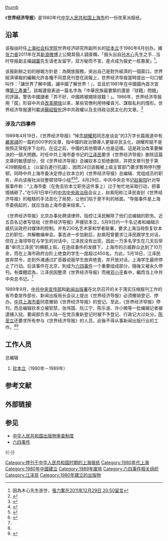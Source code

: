 [[FIle:Shijie_Jingji_Daobao.jpg|thumb]]

《'''世界经济导报'''》是1980年代[[中华人民共和国|中华人民共和国]][[上海市|上海市]]的一份改革派报纸。

== 沿革 ==
该报由时任[[上海社会科学院|上海社会科学院]]世界经济研究所副所长的[[钦本立|钦本立]]于1980年6月创办。據[[张力奋|张力奋]]2011年在其[[新浪微博|新浪微博]]上公開其個人調查稱，「报头出自[[孙木心|孙木心]]先生之手...当时导报副主编[[胡塞|胡塞]]先生请老友留字，双方秘而不宣，差点成为报史一桩悬案」<ref>因為木心先生逝世，[http://www.weibo.com/1749240373/xEiuMnnaO 張力奮在2011年12月29日 20:50留言]</ref>。

该报創辦之初的辦報方針是：為開放服務，突出自己是對外經濟的一個窗口。世界經濟導報的編輯允許各種不同意見刊登在該報上，世界经济导报當時提出一句口號叫作：「讓世界了解中國，讓中國了解世界！」，並且於1981年在中國國內首次宣傳[[第三產業|第三產業]]<ref>{{Cite |url = http://theory.people.com.cn/GB/68294/131889/134760/8089367.html |title = 我國第三產業的發展歷程與特徵 |publisher = [[中國共產黨新聞網|中國共產黨新聞網]] |date = 2008-09-23 |access-date = 2016-07-22 |archive-url = https://web.archive.org/web/20161130124916/http://theory.people.com.cn/GB/68294/131889/134760/8089367.html |archive-date = 2016-11-30 |dead-url = yes }}</ref>。該報還發表過一篇名字為「中華民族最要緊的還是『球籍』問題」的評論，警告中國讀者「弄不好，中國將被開除球籍！」。1986年，世界经济导报用「腐」形容中共自[[改革開放|改革開放]]以來，某些官僚利用特權貪污、謀取私利的情形。世界经济导报還刊載過[[蘇紹智|蘇紹智]]批評中共政權以及支持政治民主化的文章。<ref>{{cite news |title=打政治的擦邊球 |url=https://www.cw.com.tw/article/5038235 |publisher=天下雜誌}}</ref>

===涉及六四事件=== 
1989年4月19日，《世界经济导报》“悼念[[胡耀邦|胡耀邦]]同志座谈会”的3万字长篇报道中有[[嚴家祺|嚴家祺]]的一篇約500字的文章，指中國的政治領導人更替非民主化，胡耀邦就不是按照正常程序下台的。在這之前，中國的其他領導人也是這樣。這是政治改革要解決的一個大問題。时任中共上海市委书记的[[江泽民|江泽民]]要求《世界经济导报》删除這篇文章的敏感部分，但《世界经济导报》总编钦本立拒绝删除，并把文章刊登于第439期报纸上（以留白進行抗議），因而24日該報被上级主管部门要求暫時停刊整顿，同時中共上海市委决定停止钦本立的《世界经济导报》总编辑、党组成员的职务，并向该报社派驻整顿领导小组<ref>{{cite news |title=学潮・动乱・暴乱 |url=https://books.google.com.hk/books?id=1EqvAAAAIAAJ&q=%E9%89%B4%E4%BA%8E%E3%80%8A%E4%B8%96%E7%95%8C%E7%BB%8F%E6%B5%8E%E5%AF%BC%E6%8A%A5%E3%80%8B%E6%80%BB%E7%BC%96%E8%BE%91%E9%92%A6%E6%9C%AC%E7%AB%8B%E5%90%8C%E5%BF%97%E4%B8%A5%E9%87%8D%E8%BF%9D%E5%8F%8D%E7%BA%AA%E5%BE%8B%EF%BC%8C%E5%B8%82%E5%A7%94%E5%86%B3%E5%AE%9A%EF%BC%9A%E5%81%9C%E6%AD%A2%E9%92%A6%E6%9C%AC%E7%AB%8B%E5%90%8C%E5%BF%97%E7%9A%84%E3%80%8A%E4%B8%96%E7%95%8C%E7%BB%8F%E6%B5%8E%E5%AF%BC%E6%8A%A5%E3%80%8B%E6%80%BB%E7%BC%96%E8%BE%91%E3%80%81%E5%85%9A%E7%BB%84%E6%88%90%E5%91%98%E8%81%8C%E5%8A%A1%EF%BC%9B%E5%B9%B6%E5%90%91%E3%80%8A%E4%B8%96%E7%95%8C%E7%BB%8F%E6%B5%8E%E5%AF%BC%E6%8A%A5%E3%80%8B%E6%B4%BE%E9%A9%BB%E6%95%B4%E9%A1%BF%E9%A2%86%E5%AF%BC%E5%B0%8F%E7%BB%84%EF%BC%8C%E7%94%B1%E5%88%98%E5%90%89%E5%90%8C%E5%BF%97%E4%BB%BB%E7%BB%84%E9%95%BF%EF%BC%8C%E5%AD%99%E6%81%92%E5%BF%97%E3%80%81%E5%BC%A0%E5%AE%B6%E4%BF%8A%E5%90%8C%E5%BF%97%E4%B8%BA%E6%88%90%E5%91%98%EF%BC%8C%E9%A9%AC%E8%BE%BE%E5%90%8C%E5%BF%97%E4%BB%BB%E9%A1%BE%E9%97%AE%E3%80%82%E3%80%8A%E5%AF%BC%E6%8A%A5%E3%80%8B%E6%95%B4%E9%A1%BF%E6%9C%9F%E9%97%B4%EF%BC%8C%E7%94%B1%E6%95%B4%E9%A1%BF%E9%A2%86%E5%AF%BC%E5%B0%8F%E7%BB%84%E4%B8%BB%E6%8C%81%E3%80%8A%E5%AF%BC%E6%8A%A5%E3%80%8B%E5%B7%A5%E4%BD%9C%E3%80%82&dq=%E9%89%B4%E4%BA%8E%E3%80%8A%E4%B8%96%E7%95%8C%E7%BB%8F%E6%B5%8E%E5%AF%BC%E6%8A%A5%E3%80%8B%E6%80%BB%E7%BC%96%E8%BE%91%E9%92%A6%E6%9C%AC%E7%AB%8B%E5%90%8C%E5%BF%97%E4%B8%A5%E9%87%8D%E8%BF%9D%E5%8F%8D%E7%BA%AA%E5%BE%8B%EF%BC%8C%E5%B8%82%E5%A7%94%E5%86%B3%E5%AE%9A%EF%BC%9A%E5%81%9C%E6%AD%A2%E9%92%A6%E6%9C%AC%E7%AB%8B%E5%90%8C%E5%BF%97%E7%9A%84%E3%80%8A%E4%B8%96%E7%95%8C%E7%BB%8F%E6%B5%8E%E5%AF%BC%E6%8A%A5%E3%80%8B%E6%80%BB%E7%BC%96%E8%BE%91%E3%80%81%E5%85%9A%E7%BB%84%E6%88%90%E5%91%98%E8%81%8C%E5%8A%A1%EF%BC%9B%E5%B9%B6%E5%90%91%E3%80%8A%E4%B8%96%E7%95%8C%E7%BB%8F%E6%B5%8E%E5%AF%BC%E6%8A%A5%E3%80%8B%E6%B4%BE%E9%A9%BB%E6%95%B4%E9%A1%BF%E9%A2%86%E5%AF%BC%E5%B0%8F%E7%BB%84%EF%BC%8C%E7%94%B1%E5%88%98%E5%90%89%E5%90%8C%E5%BF%97%E4%BB%BB%E7%BB%84%E9%95%BF%EF%BC%8C%E5%AD%99%E6%81%92%E5%BF%97%E3%80%81%E5%BC%A0%E5%AE%B6%E4%BF%8A%E5%90%8C%E5%BF%97%E4%B8%BA%E6%88%90%E5%91%98%EF%BC%8C%E9%A9%AC%E8%BE%BE%E5%90%8C%E5%BF%97%E4%BB%BB%E9%A1%BE%E9%97%AE%E3%80%82%E3%80%8A%E5%AF%BC%E6%8A%A5%E3%80%8B%E6%95%B4%E9%A1%BF%E6%9C%9F%E9%97%B4%EF%BC%8C%E7%94%B1%E6%95%B4%E9%A1%BF%E9%A2%86%E5%AF%BC%E5%B0%8F%E7%BB%84%E4%B8%BB%E6%8C%81%E3%80%8A%E5%AF%BC%E6%8A%A5%E3%80%8B%E5%B7%A5%E4%BD%9C%E3%80%82&hl=zh-CN&sa=X&ved=2ahUKEwjq8YeTxc32AhUKfN4KHQqIDQwQ6AF6BAgIEAI |publisher=四川人民出版社, 1989 - 413页}}</ref><ref name=張偉國>{{Cite news |url = http://www.rfa.org/mandarin/yataibaodao/zhang_weiguo-05012009095317.html |title = 張偉國講述上海《世界經濟導報》事件始末 |publisher = [[自由亚洲电台|RFA]] |date = 2009-05-01 |accessdate = 2015-03-16 |archive-date = 2015-04-28 |archive-url = https://web.archive.org/web/20150428170420/http://www.rfa.org/mandarin/yataibaodao/zhang_weiguo-05012009095317.html |dead-url = no }}</ref><ref>{{Cite web |url=https://www.hkcnews.com/article/20062/%E6%AC%BD%E6%9C%AC%E7%AB%8B-%E4%B8%96%E7%95%8C%E7%B6%93%E6%BF%9F%E5%B0%8E%E5%A0%B1-%E5%85%AD%E5%9B%9B30%E5%91%A8%E5%B9%B4-20062/%E3%80%90%E5%85%AD%E5%9B%9B30%E5%91%A8%E5%B9%B4%E3%80%911989%E5%B9%B44%E6%9C%8824%E6%97%A5%EF%BC%9A%E3%80%8A%E4%B8%96%E7%95%8C%E7%B6%93%E6%BF%9F%E5%B0%8E%E5%A0%B1%E3%80%8B%E4%BA%8B%E4%BB%B6-%E3%80%8C%E6%88%91%E5%80%91%E9%83%BD%E6%98%AF%E6%AC%BD%E6%9C%AC%E7%AB%8B%E3%80%8D |title=【六四30周年】1989年4月24日：《世界經濟導報》事件　「我們都是欽本立」 |access-date=2021年6月28日 |archive-date=2021年7月12日 |archive-url=https://web.archive.org/web/20210712025258/https://www.hkcnews.com/article/20062/%E6%AC%BD%E6%9C%AC%E7%AB%8B-%E4%B8%96%E7%95%8C%E7%B6%93%E6%BF%9F%E5%B0%8E%E5%A0%B1-%E5%85%AD%E5%9B%9B30%E5%91%A8%E5%B9%B4-20062/%E3%80%90%E5%85%AD%E5%9B%9B30%E5%91%A8%E5%B9%B4%E3%80%911989%E5%B9%B44%E6%9C%8824%E6%97%A5%EF%BC%9A%E3%80%8A%E4%B8%96%E7%95%8C%E7%B6%93%E6%BF%9F%E5%B0%8E%E5%A0%B1%E3%80%8B%E4%BA%8B%E4%BB%B6-%E3%80%8C%E6%88%91%E5%80%91%E9%83%BD%E6%98%AF%E6%AC%BD%E6%9C%AC%E7%AB%8B%E3%80%8D |dead-url=no }}</ref>。4月29日，中共中央总书记[[赵紫阳|赵紫阳]]针对导报事件称：“上海市委（在免去钦本立职务这件事上）过于匆忙地采取行动，把事情搞砸了。”在5月1日举行的[[中共中央政治局|中共中央政治局]]会议上，赵紫阳称江泽民查封《世界经济导报》的粗糙的手法恶化了局势，让他们陷于更不利的局面。“导报事件是上海市委挑起的，就应当由上海市委来结束。”{{r|changelife|page=139}}。

《世界经济导报》北京办事处聘请律师，指控江泽民解除了他们总编辑的职务。近五百名记者写信给《世界经济导报》声援钦本立。5月9日约一千名记者和编辑示威抗议政府对媒体的控制。并有230名艺术家和学者联署，要求上海当局恢复钦本立的职位，并解散编审会。事态进一步加剧后，赵紫阳曾要求江泽民跟学生对话，但在上海领导在与学生的对话中，江泽民没有出现，因此一万多名学生在几天后举着“审讯江泽民”的横额上街。在连续事件的发酵下，上海市的示威群众达到了10万余，而在上海市政府台阶上绝食的学生一度超过450名{{r|changelife|page=140-141}}。为此，5月18日，江泽民放弃禁令，走到外滩通过扩音器说服学生放弃绝食，并开放对话，上海学生最终停止了行动{{r|changelife|page=141}}。后该事件在北京，則成为[[六四事件|六四事件]]一个重要组成部分，隨後又被永久停刊。有媒體認為，江泽民因整肃《世界经济导报》而被[[邓小平|邓小平]]看中，繼而当上中共中央总书记。<ref name=張偉國/>

1989年9月，[[中共中央宣传部|中共中央宣传部]]和[[中华人民共和国新闻出版总署|新闻出版署]]在北京召开的关于落实压缩报刊工作的省市委宣传部长、新闻出版局长会议上提出《世界经济导报》必须撤销登记、停办。[[中共上海市委|中共上海市委]]同意撤销《世界经济导报》的登记。至此，《世界经济导报》停刊。而总编辑钦本立被软禁，张伟国、阮江宁、陈乐波、许小微等一批编辑记者被逮捕入狱。要闻部负责人陆一在党员重新登记时被不予登记、行政记大过处分。[[陈至立|陈至立]]还要求所有参与《世界经济导报》的人员，此後不得从事新闻出版行业的工作。<ref name=張偉國/><ref>{{cite news |title=(陈小雅《八九民运史》 第十卷 大结局 |url=http://45.35.61.42/hero/201705/yanjiaqi99/3_20.shtml}}</ref>

== 工作人员 ==
;总编辑
# [[钦本立|钦本立]]（1980年－1989年）

== 参考文献 ==
{{Reflist|refs=
<ref name="changelife">{{cite book | author = [[罗伯特·劳伦斯·库恩|罗伯特·劳伦斯·库恩]]著，谈峥、于海江譯 | title = 《他改变了中国——江泽民传》 | url =  | date =2005年1月 | location = 上海 | publisher = 上海译文出版社 | id = | isbn = 7-5327-3655-5 }}</ref>
}}

== 外部链接 ==
{{Citation
 | last = Zhou
 | first = Mi
 | title = ''The Rise and Demise of the World Economic Herald, 1980-1989''
 | journal = Arizona State University
 | year = 1972
 | url = http://repository.asu.edu/attachments/56301/content/Zhou_asu_0010N_10253.pdf
 | accessdate = 2016-06-29
 | archive-date = 2020-11-07
 | archive-url = https://web.archive.org/web/20201107103735/https://repository.asu.edu/attachments/56301/content/Zhou_asu_0010N_10253.pdf
 | dead-url = no
 }}

== 参见 ==
{{Portal box|中华人民共和国|上海|经济|历史}}
* [[中华人民共和国出版物审查制度|中华人民共和国出版物审查制度]]
* [[六四事件|六四事件]]

{{-}}
{{六四事件}}

[[Category:停刊于中华人民共和国时期的上海报纸|Category:停刊于中华人民共和国时期的上海报纸]]
[[Category:1980年代上海|Category:1980年代上海]]
[[Category:1980年中國建立|Category:1980年中國建立]]
[[Category:1989年废除|Category:1989年废除]]
[[Category:六四事件相关组织|Category:六四事件相关组织]]
[[Category:江泽民|Category:江泽民]]
[[Category:1980年建立的出版物|Category:1980年建立的出版物]]